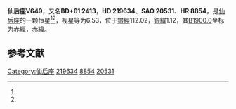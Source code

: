 {{Starbox begin
| name = 仙后座V649
}}
{{Starbox observe
| epoch = [[J2000.0|J2000.0]]
| constell = [[仙后座|仙后座]]<ref name=SIMBAD>{{cite web
 | url=http://simbad.u-strasbg.fr/simbad/sim-id?Ident=HR+8854
 | title=Pulsating variable Star
 | publisher=Centre de Données astronomiques de Strasbourg
 | work=SIMBAD
 | accessdate=2012-07-13
 | archive-date=2016-03-18
 | archive-url=https://web.archive.org/web/20160318181251/http://simbad.u-strasbg.fr/simbad/sim-id?Ident=HR+8854
 | dead-url=no
 }}</ref><ref name=DATA>{{cite web
 | url=http://vizier.u-strasbg.fr/viz-bin/VizieR-5?-out.add=.&-source=5050&-corr=PK=HR&-out.max=9999&HR=8854
 | title=VizieR Detailed Page
 | accessdate=2012-07-13
 | archive-date=2016-03-04
 | archive-url=https://web.archive.org/web/20160304212736/http://vizier.u-strasbg.fr/viz-bin/VizieR-5?-out.add=.&-source=5050&-corr=PK=HR&-out.max=9999&HR=8854
 | dead-url=no
 }}</ref>
| 星官 = 
| ra = {{RA|23|16|26.8}}<ref name=SIMBAD /><ref name=DATA />
| dec = {{DEC|+61|57|47}}<ref name=SIMBAD /><ref name=DATA />
| appmag_v = 6.53<ref name=SIMBAD /><ref name=DATA />
}}
{{Starbox character
| class = B0Vn<ref name=SIMBAD /><ref name=DATA />
| b-v = 0.23<ref name=SIMBAD /><ref name=DATA />
| u-b = -0.66<ref name=SIMBAD /><ref name=DATA />
| r-i = <ref name=SIMBAD /><ref name=DATA />
| variable = 
}}
{{Starbox astrometry
| radial_v = -0.66
| prop_mo_ra = -15
| parallax = 
| p_error = 
}}
{{Starbox catalog
| names =BD+61 2413，[[SAO星表|SAO]] 20531，[[HD星表|HD]] 219634，[[HR星表|HR]] 8854}}
{{Starbox reference |Simbad=HR+8854}}
{{Starbox end}}

'''仙后座V649'''，又名'''BD+61 2413'''，'''HD 219634'''、'''SAO 20531'''、'''HR 8854'''，是[[仙后座|仙后座]]的一颗恒星<ref name=SIMBAD /><ref name=DATA />，视星等为6.53，位于[[銀道座標系|銀經]]112.02，[[銀道座標系|銀緯]]1.12，其[[B1900.0|B1900.0]]坐标为赤經{{RA|23|12|8.9}}，赤緯{{DEC|+61|1.12|3}}。

== 参考文献 ==
{{reflist}}

{{star-stub}}

{{仙后座恒星}}
[[Category:仙后座|Category:仙后座]]
[[Category:HD和HDE天體|219634]]
[[Category:HR天體|8854]]
[[Category:SAO天體|20531]]